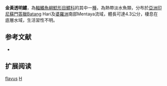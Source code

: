 {{Speciesbox
| name = 金黃透明鱨
| image = 
| image_width = 250px
| image_caption = 
| status = NE
| status_system = IUCN3.1
| genus = Hyalobagrus
| species = flavus
| authority = Ng & Kottelat, 1998
| synonyms = 
}}
'''金黃透明鱨'''，為[[輻鰭魚綱|輻鰭魚綱]][[鯰形目|鯰形目]][[鱨科|鱨科]]的其中一[[種|種]]，為熱帶淡水魚類，分布於[[亞洲|亞洲]][[印尼|印尼]][[蘇門答臘|蘇門答臘]]Batang Hari及[[婆羅洲|婆羅洲]]南部Mentaya流域，體長可達4.3公分，棲息在底層水域，生活習性不明。

==参考文献==
*{{FishBase_species|genus=Hyalobagrus|species=flavus|year=2015|month=4}}

== 扩展阅读 ==
{{refbegin}}
{{wikispecies-inline|Hyalobagrus flavus|金黃透明鱨}}
{{refend}}
{{Taxonbar|from=Q3758807}}

[[Category:透明鱨屬|flavus]]
[[Category:1998年描述的魚類|H]]